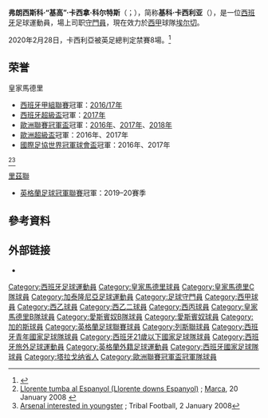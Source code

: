 {{noteTA
|G1=Football
|G2=laliga
|G3=EPL
|1=zh-hans:卡西利亚;zh-hk:卡西拿;zh-tw:卡西利亞;
|2=zh-hans:基科;zh-hant:基高;
}}

{{Infobox football biography
 | name = 基科·卡西利亞<br>Kiko Casilla
 | image = Kiko Casilla 2015.jpg
 | image_size = 
 | caption = 2015年，为[[皇家愛斯賓奴體育會|愛斯賓奴]]效力时的卡西利亞
 | fullname = Francisco Casilla Cortés<ref>{{cite web|url=http://actas.rfef.es/actas/RFEF_CmpActa1?cod_primaria=1000144&CodActa=53784|title=Acta del partido celebrado el 13 de enero de 2019, en Sevilla|trans-title=Minutes of the match held on 13 January 2019, in Seville|publisher=[[Royal_Spanish_Football_Federation|Royal Spanish Football Federation]]|language=es|date=13 January 2019|accessdate=15 June 2019}}</ref>
 | birth_date = {{birth date and age|1986|10|2|df=y}}<ref>{{cite web|url=http://www.fifadata.com/documents/FCWC/2017/pdf/FCWC_2017_Squadlists.pdf|title=FIFA Club World Cup UAE 2017: List of players: Real Madrid CF|publisher=FIFA|page=5|format=PDF|date=16 December 2017|accessdate=23 December 2017|archive-url=https://web.archive.org/web/20171223004345/http://www.fifadata.com/documents/FCWC/2017/pdf/FCWC_2017_Squadlists.pdf|archive-date=2017-12-23|dead-url=yes}}</ref>
 | birth_place = [[西班牙|西班牙]][[阿爾科韋爾|阿爾科韋爾]]
 | height = 1.90 m<ref>{{cite web|url=https://www.realmadrid.com/en/football/squad/francisco--casilla-cortes-|title=K. Casilla|publisher=Real Madrid CF|accessdate=12 October 2018|archive-date=2019-07-31|archive-url=https://web.archive.org/web/20190731195341/https://www.realmadrid.com/en/football/squad/francisco--casilla-cortes-|dead-url=no}}</ref>
 | position = [[守門員|守門員]]
 | currentclub = [[埃尔切足球俱乐部|埃尔切]]
 | clubnumber = -
 | youthyears1 = 2000 | youthclubs1 = [[塔拉戈納體操|塔拉戈納體操]]
 | youthyears2 = 2000–2004 | youthclubs2 = [[皇家馬德里足球會|皇家馬德里青年隊]]
 | years1 = 2004–2006 | clubs1 = [[皇家馬德里足球會|皇家馬德里C隊]] | caps1 = 8 | goals1 = 0
 | years2 = 2006–2007 | clubs2 = [[皇家马德里卡斯蒂利亚|皇家马德里卡斯蒂利亚]] | caps2 = 5 | goals2 = 0
 | years3 = 2007–2008 | clubs3 = [[皇家愛斯賓奴體育會|愛斯賓奴B隊]] | caps3 = 25 | goals3 = 0
 | years4 = 2008–2015 | clubs4 = [[皇家愛斯賓奴體育會|愛斯賓奴]] | caps4 = 115 | goals4 = 0
 | years5 = 2008–2010 | clubs5 = → [[卡迪斯足球會|卡迪斯]] (外借) | caps5 = 66 | goals5 = 0
 | years6 = 2010–2011 | clubs6 = → [[卡塔赫納足球俱樂部|卡塔赫納]] (外借) | caps6 = 35 | goals6 = 0
 | years7 = 2015–2019 | clubs7 = [[皇家馬德里足球會|皇家馬德里]] | caps7 = 25 | goals7 = 0
 | years8 = 2019–2021 | clubs8 = [[列斯聯足球會|里茲聯]] | caps8 = 56 | goals8 = 0
 | years9 = 2021– | clubs9 = [[埃尔切足球俱乐部|埃尔切]] | caps9 = 0 | goals9 = 0
 | nationalyears1 = 2005 | nationalteam1 = [[西班牙19歲以下國家足球隊|西班牙U19]] | nationalcaps1 = 3 | nationalgoals1 = 0
 | nationalyears2 = 2008 | nationalteam2 = [[西班牙21歲以下國家足球隊|西班牙U21]] | nationalcaps2 = 1 | nationalgoals2 = 0
 | nationalyears3 = 2014– | nationalteam3 = [[西班牙國家足球隊|西班牙]] | nationalcaps3 = 1 | nationalgoals3 = 0
 | nationalyears4 = 2010– | nationalteam4 = [[加泰隆尼亞聯隊|加泰隆尼亞]] | nationalcaps4 = 5 | nationalgoals4 = 0
 | club-update = 2021年7月10日
 | nationalteam-update = 2014年11月18日
}}

'''弗朗西斯科·“基高”·卡西拿·科尔特斯'''（{{lang|es|'''Francisco "Kiko" Casilla Cortés'''}}；{{bd|1986年|10月2日}}），简称'''基科·卡西利亚'''（{{lang|es|'''Kiko Casilla'''}}），是一位[[西班牙|西班牙]]足球運動員，場上司职[[守門員|守門員]]，現在效力於[[西甲|西甲]]球隊[[埃尔切足球俱乐部|埃尔切]]。

2020年2月28日，卡西利亞被英足總判定禁賽8場。<ref>{{cite web|url=https://www.bbc.co.uk/sport/football/51628153|title=Leeds goalkeeper gets eight-match ban for racism|publisher=BBC Sport|date=28 February 2020|accessdate=28 February 2020|archive-date=2020-02-29|archive-url=https://web.archive.org/web/20200229140554/https://www.bbc.co.uk/sport/football/51628153|dead-url=no}}</ref>

==荣誉==
;皇家馬德里
*[[西班牙甲組聯賽|西班牙甲組聯賽]]冠軍：[[2016–17賽季西班牙足球甲級聯賽|2016/17年]]
*[[西班牙超級盃|西班牙超級盃]]冠軍：[[2017年西班牙超級盃|2017年]]
*[[歐洲聯賽冠軍盃|歐洲聯賽冠軍盃]]冠軍：[[2015–16年歐洲聯賽冠軍盃|2016年]]、[[2016–17年歐洲冠軍聯賽|2017年]]、[[2017–18年歐洲冠軍聯賽|2018年]]
*[[歐洲超級盃|歐洲超級盃]]冠軍：2016年、2017年
*[[國際足協世界冠軍球會盃|國際足協世界冠軍球會盃]]冠軍：2016年、2017年
<ref>[http://www.marca.com/marcador/futbol/2007_08/primera/jornada_20/vad_esp/ Llorente tumba al Espanyol (Llorente downs Espanyol)] {{Wayback|url=http://www.marca.com/marcador/futbol/2007_08/primera/jornada_20/vad_esp/ |date=20160304002451 }}; [[Marca_(newspaper)|Marca]], 20 January 2008 {{es icon}}</ref><ref>[http://www.tribalfootball.com/article.php?id=71963 Arsenal interested in youngster] {{webarchive|url=https://web.archive.org/web/20080105051512/http://www.tribalfootball.com/article.php?id=71963 |date=2008-01-05 }}; Tribal Football, 2 January 2008</ref>

;{{flagicon|ENG}} [[列斯聯足球會|里茲聯]]
* [[英格蘭足球冠軍聯賽|英格蘭足球冠軍聯賽]]冠軍：2019–20賽季



==參考資料==
{{Reflist}}

== 外部链接 ==
{{commons category}}
*{{Soccerbase}}

<!--{{列斯聯球員名單}}-->
{{埃尔切球员名单}}

{{DEFAULTSORT: Casilla, Kiko}}
[[Category:西班牙足球運動員|Category:西班牙足球運動員]]
[[Category:皇家馬德里球員|Category:皇家馬德里球員]]
[[Category:皇家馬德里C隊球員|Category:皇家馬德里C隊球員]]
[[Category:加泰隆尼亞足球運動員|Category:加泰隆尼亞足球運動員]]
[[Category:足球守門員|Category:足球守門員]]
[[Category:西甲球員|Category:西甲球員]]
[[Category:西乙球員|Category:西乙球員]]
[[Category:西乙二球員|Category:西乙二球員]]
[[Category:西丙球員|Category:西丙球員]]
[[Category:皇家馬德里B隊球員|Category:皇家馬德里B隊球員]]
[[Category:愛斯賓奴B隊球員|Category:愛斯賓奴B隊球員]]
[[Category:愛斯賓奴球員|Category:愛斯賓奴球員]]
[[Category:加的斯球員|Category:加的斯球員]]
[[Category:英格蘭足球聯賽球員|Category:英格蘭足球聯賽球員]]
[[Category:列斯聯球員|Category:列斯聯球員]]
[[Category:西班牙青年國家足球隊球員|Category:西班牙青年國家足球隊球員]]
[[Category:西班牙21歲以下國家足球隊球員|Category:西班牙21歲以下國家足球隊球員]]
[[Category:西班牙旅外足球運動員|Category:西班牙旅外足球運動員]]
[[Category:英格蘭外籍足球運動員|Category:英格蘭外籍足球運動員]]
[[Category:西班牙國家足球隊球員|Category:西班牙國家足球隊球員]]
[[Category:塔拉戈纳省人|Category:塔拉戈纳省人]]
[[Category:歐洲聯賽冠軍盃冠軍隊球員|Category:歐洲聯賽冠軍盃冠軍隊球員]]